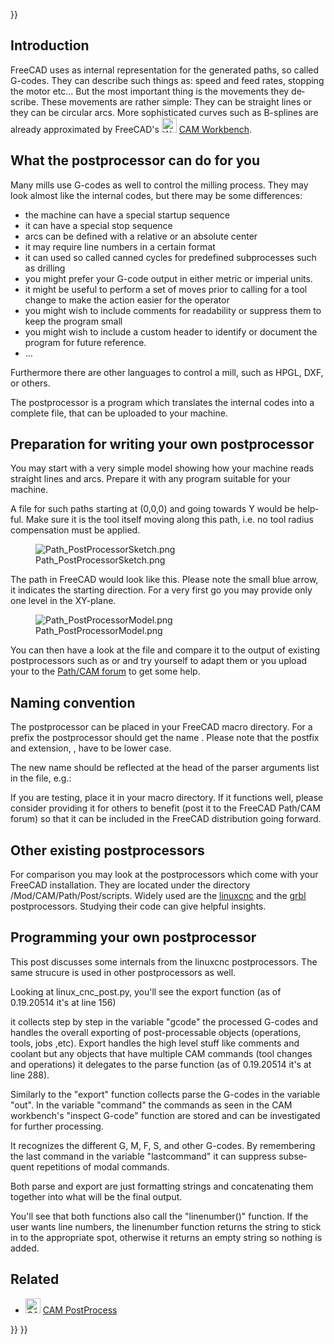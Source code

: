<languages/>
{{UnfinishedDocu{{#translation:}}}}

<div lang="en" dir="ltr" class="mw-content-ltr">
{{Docnav
|[[CAM_SetupSheet|SetupSheet]]
|[[CAM_fourth_axis|Fourth axis]]
|[[CAM_Workbench|CAM]]
|IconL=
|IconR=
|IconC=Workbench_CAM.svg
}}
</div>

{{TOCright}}

<div lang="en" dir="ltr" class="mw-content-ltr">
==Introduction==
</div>

<div lang="en" dir="ltr" class="mw-content-ltr">
FreeCAD uses as internal representation for the generated paths, so called G-codes. They can describe such things as: speed and feed rates, stopping the motor etc... But the most important thing is the movements they describe. These movements are rather simple: They can be straight lines or they can be circular arcs. More sophisticated curves such as B-splines are already approximated by FreeCAD's [[Image:Workbench_CAM.svg|24px]] [[CAM_Workbench|CAM Workbench]].
</div>

<div lang="en" dir="ltr" class="mw-content-ltr">
==What the postprocessor can do for you==
</div>

<div lang="en" dir="ltr" class="mw-content-ltr">
Many mills use G-codes as well to control the milling process. They may look almost like the internal codes, but there may be some differences:
* the machine can have a special startup sequence
* it can have a special stop sequence
* arcs can be defined with a relative or an absolute center
* it may require line numbers in a certain format
* it can used so called canned cycles for predefined subprocesses such as drilling
* you might prefer your G-code output in either metric or imperial units.
* it might be useful to perform a set of moves prior to calling for a tool change to make the action easier for the operator
* you might wish to include comments for readability or suppress them to keep the program small
* you might wish to include a custom header to identify or document the program for future reference.
* ...
</div>

<div lang="en" dir="ltr" class="mw-content-ltr">
Furthermore there are other languages to control a mill, such as HPGL, DXF, or others.
</div>

<div lang="en" dir="ltr" class="mw-content-ltr">
The postprocessor is a program which translates the internal codes into a complete file, that can be uploaded to your machine.
</div>

<div lang="en" dir="ltr" class="mw-content-ltr">
==Preparation for writing your own postprocessor==
</div>

<div lang="en" dir="ltr" class="mw-content-ltr">
You may start with a very simple model showing how your machine reads straight lines and arcs. Prepare it with any program suitable for your machine.
</div>

<div lang="en" dir="ltr" class="mw-content-ltr">
A file for such paths starting at (0,0,0) and going towards Y would be helpful. Make sure it is the tool itself moving along this path, i.e. no tool radius compensation must be applied.
</div>

<div lang="en" dir="ltr" class="mw-content-ltr">
[[File:Path_PostProcessorSketch.png]]
</div>

<div lang="en" dir="ltr" class="mw-content-ltr">
The path in FreeCAD would look like this. Please note the small blue arrow, it indicates the starting direction. For a very first go you may provide only one level in the XY-plane.
</div>

<div lang="en" dir="ltr" class="mw-content-ltr">
[[File:Path PostProcessorModel.png]]
</div>

<div lang="en" dir="ltr" class="mw-content-ltr">
You can then have a look at the file and compare it to the output of existing postprocessors such as {{FileName|linux_cnc_post.py}} or {{FileName|grbl_post.py}} and try yourself to adapt them or you upload your to the [https://forum.freecad.org/viewforum.php?f=15 Path/CAM forum] to get some help.
</div>

<div lang="en" dir="ltr" class="mw-content-ltr">
==Naming convention==
</div>

<div lang="en" dir="ltr" class="mw-content-ltr">
The postprocessor can be placed in your FreeCAD macro directory. For a prefix {{FileName|<filename>}} the postprocessor should get the name {{FileName|<filename>_post.py}}. Please note that the postfix and extension, {{FileName|_post.py}}, have to be lower case.
</div>

<div lang="en" dir="ltr" class="mw-content-ltr">
The new name should be reflected at the head of the parser arguments list in the {{FileName|<filename>_post.py}} file, e.g.:
</div>

<div lang="en" dir="ltr" class="mw-content-ltr">
{{Code|lang=text|code=
parser = argparse.ArgumentParser(prog="grbl", add_help=False)
}}
</div>

<div lang="en" dir="ltr" class="mw-content-ltr">
If you are testing, place it in your macro directory. If it functions well, please consider providing it for others to benefit (post it to the FreeCAD Path/CAM forum) so that it can be included in the FreeCAD distribution going forward.
</div>

<div lang="en" dir="ltr" class="mw-content-ltr">
==Other existing postprocessors==
</div>

<div lang="en" dir="ltr" class="mw-content-ltr">
For comparison you may look at the postprocessors which come with your FreeCAD installation. They are located under the directory <path_to_your_FreeCAD_distro>/Mod/CAM/Path/Post/scripts. Widely used are the [http://linuxcnc.org/ linuxcnc] and the [https://github.com/grbl/grbl grbl] postprocessors. Studying their code can give helpful insights.
</div>

<div lang="en" dir="ltr" class="mw-content-ltr">
==Programming your own postprocessor==
</div>

<div lang="en" dir="ltr" class="mw-content-ltr">
This post discusses some internals from the linuxcnc postprocessors. The same strucure is used in other postprocessors as well.
</div>

<div lang="en" dir="ltr" class="mw-content-ltr">
Looking at linux_cnc_post.py, you'll see the export function (as of 0.19.20514 it's at line 156)
</div>

{{Code|code=
def export(objectslist, filename, argstring):
    # pylint: disable=global-statement
    ...
    gcode = ""
    ...
    ...
}}

<div lang="en" dir="ltr" class="mw-content-ltr">
it collects step by step in the variable "gcode" the processed G-codes and handles the overall exporting of post-processable objects (operations, tools, jobs ,etc).
Export handles the high level stuff like comments and coolant but any objects that have multiple CAM commands (tool changes and operations) it delegates to the parse function (as of 0.19.20514 it's at line 288).
</div>

{{Code|code=
def parse(pathobj):
    ...
    out = ""
    lastcommand = None
    ...
    ...
}}

<div lang="en" dir="ltr" class="mw-content-ltr">
Similarly to the "export" function collects parse the G-codes in the variable "out". In the variable "command" the commands as seen in the CAM workbench's "inspect G-code" function are stored and can be investigated for further processing.
</div>

{{Code|code=
        for c in pathobj.Path.Commands:

            command = c.Name
}}

<div lang="en" dir="ltr" class="mw-content-ltr">
It recognizes the different G, M, F, S, and other G-codes. By remembering the last command in the variable "lastcommand" it can suppress subsequent repetitions of modal commands.
</div>

<div lang="en" dir="ltr" class="mw-content-ltr">
Both parse and export are just formatting strings and concatenating them together into what will be the final output.
</div>

<div lang="en" dir="ltr" class="mw-content-ltr">
You'll see that both functions also call the "linenumber()" function. If the user wants line numbers, the linenumber function returns the string to stick in to the appropriate spot, otherwise it returns an empty string so nothing is added.
</div>

<div lang="en" dir="ltr" class="mw-content-ltr">
==Related==
</div>

<div lang="en" dir="ltr" class="mw-content-ltr">
* [[Image:CAM_Post.svg|24px]] [[CAM_Post|CAM PostProcess]]
</div>


<div lang="en" dir="ltr" class="mw-content-ltr">
{{Docnav
|[[CAM_SetupSheet|SetupSheet]]
|[[CAM_fourth_axis|Fourth axis]]
|[[CAM_Workbench|CAM]]
|IconL=
|IconR=
|IconC=Workbench_CAM.svg
}}
</div>

{{CAM_Tools_navi{{#translation:}}}}
{{Userdocnavi{{#translation:}}}}